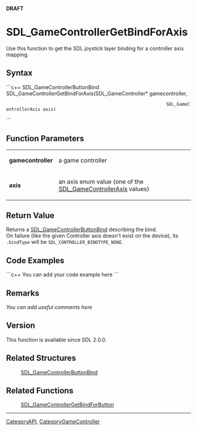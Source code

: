 <span color="red">'''DRAFT'''</span>


<!-- #*^*^*^*^*See http://wiki.libsdl.org/moin.cgi/SGFunctions for details on editing this page*^*^*^*^* -->


= SDL_GameControllerGetBindForAxis =
Use this function to get the SDL joystick layer binding for a controller axis mapping.




== Syntax ==
```c++
SDL_GameControllerButtonBind SDL_GameControllerGetBindForAxis(SDL_GameController*    gamecontroller,
                                                              SDL_GameControllerAxis axis)
```


== Function Parameters ==
{|
|'''gamecontroller'''
|a game controller
|-
|'''axis'''
|an axis enum value (one of the [[SDL_GameControllerAxis]] values)
|}


== Return Value ==
Returns a [[SDL_GameControllerButtonBind]] describing the bind.<br/>
On failure (like the given Controller axis doesn't exist on the device), its <code>.bindType</code> will be <code>SDL_CONTROLLER_BINDTYPE_NONE</code>.


== Code Examples ==
```c++
You can add your code example here
```

<!-- #Leave this section as-is unless you have a code example to put in.  In that case, replace You can add your code example here with your code example following the Style Guide instructions.  Leave the rest of the markup alone and delete this comment. -->


== Remarks ==
''You can add useful comments here''

<!-- #Leave this section as-is unless you have a remark to put in.  In that case, replace ''You can add useful comments here'' with your remark(s) following the Style Guide instructions.  Leave the rest of the markup alone and delete this comment. -->

== Version ==
This function is available since SDL 2.0.0.

== Related Structures ==
:[[SDL_GameControllerButtonBind]]

== Related Functions ==
:[[SDL_GameControllerGetBindForButton]]
<!-- #Remove this section if empty -->

----
[[CategoryAPI]], [[CategoryGameController]]
<!-- #See the Style Guide for instructions on editing the footer. -->
